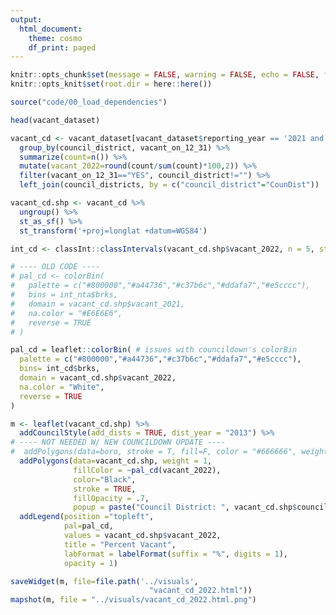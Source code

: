 ```yaml
---
output:
  html_document:
    theme: cosmo
    df_print: paged
---
```



```r
knitr::opts_chunk$set(message = FALSE, warning = FALSE, echo = FALSE, fig.align="left")
knitr::opts_knit$set(root.dir = here::here())
```

```r
source("code/00_load_dependencies")
```



```r
head(vacant_dataset)
```

```r
vacant_cd <- vacant_dataset[vacant_dataset$reporting_year == '2021 and 2022',] %>% 
  group_by(council_district, vacant_on_12_31) %>% 
  summarize(count=n()) %>%
  mutate(vacant_2022=round(count/sum(count)*100,2)) %>%
  filter(vacant_on_12_31=="YES", council_district!="") %>% 
  left_join(council_districts, by = c("council_district"="CounDist"))
```

```r
vacant_cd.shp <- vacant_cd %>% 
  ungroup() %>% 
  st_as_sf() %>% 
  st_transform('+proj=longlat +datum=WGS84')
```

```r

int_cd <- classInt::classIntervals(vacant_cd.shp$vacant_2022, n = 5, style = 'quantile')

# ---- OLD CODE ----
# pal_cd <- colorBin(
#   palette = c("#800000","#a44736","#c37b6c","#ddafa7","#e5cccc"),
#   bins = int_nta$brks,
#   domain = vacant_cd.shp$vacant_2021, 
#   na.color = "#E6E6E6",
#   reverse = TRUE
# )

pal_cd = leaflet::colorBin( # issues with councildown's colorBin
  palette = c("#800000","#a44736","#c37b6c","#ddafa7","#e5cccc"),
  bins= int_cd$brks,
  domain = vacant_cd.shp$vacant_2022, 
  na.color = "White", 
  reverse = TRUE
)
```

```r
m <- leaflet(vacant_cd.shp) %>%
  addCouncilStyle(add_dists = TRUE, dist_year = "2013") %>%
# ---- NOT NEEDED W/ NEW COUNCILDOWN UPDATE ----
#  addPolygons(data=boro, stroke = T, fill=F, color = "#666666", weight = 1) %>%
  addPolygons(data=vacant_cd.shp, weight = 1,
              fillColor = ~pal_cd(vacant_2022),
              color="Black",
              stroke = TRUE,
              fillOpacity = .7,
              popup = paste("Council District: ", vacant_cd.shp$council_district, "</br>","Number Vacant: ", vacant_cd.shp$count, "</br>", "Percent Vacant: ", paste(vacant_cd.shp$vacant_2022,"%", sep=""))) %>% 
  addLegend(position ="topleft", 
            pal=pal_cd,
            values = vacant_cd.shp$vacant_2022,
            title = "Percent Vacant",
            labFormat = labelFormat(suffix = "%", digits = 1),
            opacity = 1) 
```

```r
saveWidget(m, file=file.path('../visuals', 
                               "vacant_cd_2022.html"))
mapshot(m, file = "../visuals/vacant_cd_2022.html.png")
```


